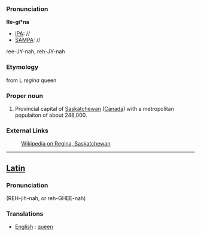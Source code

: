 ===Pronunciation===

'''Re-gi*na'''
*[[IPA]]: //
*[[SAMPA]]: //
ree-JY-nah, reh-JY-nah

===Etymology===

from L ''regina'' queen
===Proper noun===
#Provincial capital of [[Saskatchewan]] ([[Canada]]) with a metropolitan populaiton of about 248,000.

===External Links===

:[[wikipedia:en:Regina, Saskatchewan|Wikipedia on Regina, Saskatchewan]]
----
==[[Latin]]==
===Pronunciation===

(REH-jih-nah, or reh-GHEE-nah)
===Translations===

*[[English]] : [[queen]]